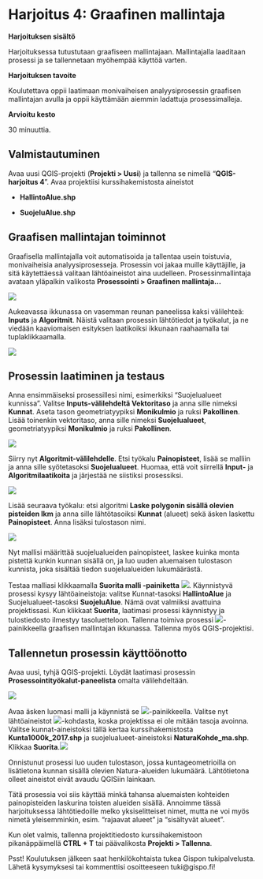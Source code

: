 # Harjoitus 4: Graafinen mallintaja

**Harjoituksen sisältö**

Harjoituksessa tutustutaan graafiseen mallintajaan. Mallintajalla laaditaan prosessi ja se tallennetaan myöhempää käyttöä varten.

**Harjoituksen tavoite**

Koulutettava oppii laatimaan monivaiheisen analyysiprosessin graafisen mallintajan avulla ja oppii käyttämään aiemmin ladattuja prosessimalleja.

**Arvioitu kesto**

30 minuuttia.

## **Valmistautuminen**

Avaa uusi QGIS-projekti (**Projekti \> Uusi**) ja tallenna se nimellä "**QGIS-harjoitus 4**". Avaa projektiisi kurssihakemistosta aineistot 

-   **HallintoAlue.shp**

-   **SuojeluAlue.shp**

## **Graafisen mallintajan toiminnot**

Graafisella mallintajalla voit automatisoida ja tallentaa usein toistuvia, monivaiheisia analyysiprosesseja. Prosessin voi jakaa muille käyttäjille, ja sitä käytettäessä valitaan lähtöaineistot aina uudelleen. Prosessinmallintaja avataan yläpalkin valikosta **Prosessointi \> Graafinen mallintaja...** 

![](img/harjoitus_4/image1.png)

Aukeavassa ikkunassa on vasemman reunan paneelissa kaksi välilehteä: **Inputs** ja **Algoritmit**. Näistä valitaan prosessin lähtötiedot ja työkalut, ja ne viedään kaaviomaisen esityksen laatikoiksi ikkunaan raahaamalla tai tuplaklikkaamalla.

![](img/harjoitus_4/image2.png)

## **Prosessin laatiminen ja testaus**

Anna ensimmäiseksi prosessillesi nimi, esimerkiksi "Suojelualueet kunnissa". Valitse **Inputs-välilehdeltä Vektoritaso** ja anna sille nimeksi **Kunnat**. Aseta tason geometriatyypiksi **Monikulmio** ja ruksi **Pakollinen**. Lisää toinenkin vektoritaso, anna sille nimeksi **Suojelualueet**,  geometriatyypiksi **Monikulmio** ja ruksi **Pakollinen**.

![](img/harjoitus_4/image3.png)

Siirry nyt **Algoritmit-välilehdelle**. Etsi työkalu **Painopisteet**, lisää se malliin ja anna sille syötetasoksi **Suojelualueet**. Huomaa, että voit siirrellä **Input-** ja **Algoritmilaatikoita** ja järjestää ne siistiksi prosessiksi.

![](img/harjoitus_4/image4.png)

Lisää seuraava työkalu: etsi algoritmi **Laske polygonin sisällä olevien pisteiden lkm** ja anna sille lähtötasoiksi **Kunnat** (alueet) sekä äsken laskettu **Painopisteet**. Anna lisäksi tulostason nimi.

![](img/harjoitus_4/image5.png)

Nyt mallisi määrittää suojelualueiden painopisteet, laskee kuinka monta pistettä kunkin kunnan sisällä on, ja luo uuden aluemaisen tulostason kunnista, joka sisältää tiedon suojelualueiden lukumäärästä.  

Testaa malliasi klikkaamalla **Suorita malli -painiketta** ![](img/harjoitus_4/image6.png). Käynnistyvä prosessi kysyy lähtöaineistoja: valitse Kunnat-tasoksi **HallintoAlue** ja Suojelualueet-tasoksi **SuojeluAlue**. Nämä ovat valmiiksi avattuina projektissasi. Kun klikkaat **Suorita**, laatimasi prosessi käynnistyy ja tulostiedosto ilmestyy tasoluetteloon. Tallenna toimiva prosessi ![](img/harjoitus_4/image7.png)-painikkeella graafisen mallintajan ikkunassa. Tallenna myös QGIS-projektisi.

## **Tallennetun prosessin käyttöönotto**

Avaa uusi, tyhjä QGIS-projekti. Löydät laatimasi prosessin **Prosessointityökalut-paneelista** omalta välilehdeltään.

![](img/harjoitus_4/image8.png)

Avaa äsken luomasi malli ja käynnistä se ![](img/harjoitus_4/image9.png)-painikkeella. Valitse nyt lähtöaineistot ![](img/harjoitus_4/image10.png)-kohdasta, koska projektissa ei ole mitään tasoja avoinna. Valitse kunnat-aineistoksi tällä kertaa kurssihakemistosta **Kunta1000k_2017.shp** ja suojelualueet-aineistoksi **NaturaKohde_ma.shp**. Klikkaa **Suorita**.![](img/harjoitus_4/image11.png)

Onnistunut prosessi luo uuden tulostason, jossa kuntageometrioilla on lisätietona kunnan sisällä olevien Natura-alueiden lukumäärä. Lähtötietona olleet aineistot eivät avaudu QGISiin lainkaan. 

Tätä prosessia voi siis käyttää minkä tahansa aluemaisten kohteiden painopisteiden laskurina toisten alueiden sisällä. Annoimme tässä harjoituksessa lähtötiedoille melko yksiselitteiset nimet, mutta ne voi myös nimetä yleisemminkin, esim. "rajaavat alueet" ja "sisältyvät alueet".

Kun olet valmis, tallenna projektitiedosto kurssihakemistoon pikanäppäimellä **CTRL + T** tai päävalikosta **Projekti \> Tallenna**.

::: hint-box
Psst! Koulutuksen jälkeen saat henkilökohtaista tukea Gispon tukipalvelusta. Lähetä kysymyksesi tai kommenttisi osoitteeseen tuki\@gispo.fi!
:::
